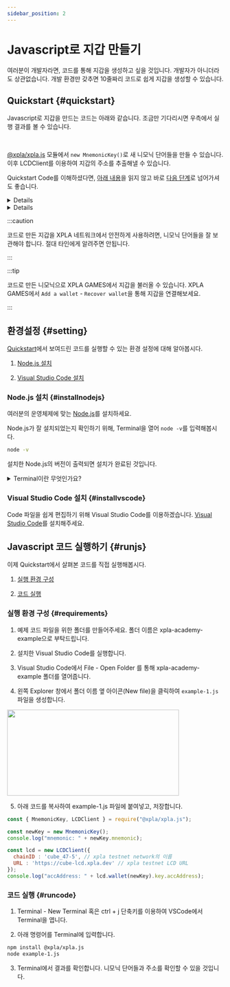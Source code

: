 ```yaml
---
sidebar_position: 2
---
```


# Javascript로 지갑 만들기


여러분이 개발자라면, 코드를 통해 지갑을 생성하고 싶을 것입니다. 개발자가 아니더라도 상관없습니다. 개발 환경만 갖추면 10줄짜리 코드로 쉽게 지갑을 생성할 수 있습니다.

## Quickstart {#quickstart}

Javascript로 지갑을 만드는 코드는 아래와 같습니다. 조금만 기다리시면 우측에서 실행 결과를 볼 수 있습니다.


<Ex01 />

<br/>


[@xpla/xpla.js](https://www.npmjs.com/package/@xpla/xpla.js) 모듈에서 `new MnemonicKey()`로 새 니모닉 단어들을 만들 수 있습니다. 이후 LCDClient를 이용하여 지갑의 주소를 추출해낼 수 있습니다. 

Quickstart Code를 이해하셨다면, [아래 내용](/docs/settings/create-wallet/create-wallet-with-js#setting)을 읽지 않고 바로 [다음 단계](/docs/settings/get-testnet-xpla)로 넘어가셔도 좋습니다.


<Details summary={"React로 지갑 생성하기"} style={{backgroundColor : 'white'}}>
<Ex01_react />
</Details>

<Details summary={'LCDClient란 무엇인가요?'}>
LCDClient는 XPLA 블록체인 내 데이터를 가져오는 도구입니다. 더 자세히 알고 싶으시다면 <a target="_blank" href="https://docs.xpla.io/docs/develop/guides/start-the-light-client-daemon/" >Docs</a>를 참고해보세요.

지금 이것에 대해 명확하게 이해하지 않으셔도 괜찮습니다. 코드로 지갑을 생성할 수 있다는 것만 알아두시면 됩니다. 
</Details>

:::caution

코드로 만든 지갑을 XPLA 네트워크에서 안전하게 사용하려면, 니모닉 단어들을 잘 보관해야 합니다. 절대 타인에게 알려주면 안됩니다.

:::

:::tip

코드로 만든 니모닉으로 XPLA GAMES에서 지갑을 불러올 수 있습니다. XPLA GAMES에서 `Add a wallet` - `Recover wallet`을 통해 지갑을 연결해보세요.

:::


## 환경설정 {#setting}

[Quickstart](/docs/settings/create-wallet/create-wallet-with-js#quickstart)에서 보여드린 코드를 실행할 수 있는 환경 설정에 대해 알아봅시다.

1. [Node.js 설치](/docs/settings/create-wallet/create-wallet-with-js#installnodejs)

2. [Visual Studio Code 설치](/docs/settings/create-wallet/create-wallet-with-js#installvscode)

### Node.js 설치 {#installnodejs}

여러분의 운영체제에 맞는 [Node.js](https://nodejs.org/en/download/)를 설치하세요.

Node.js가 잘 설치되었는지 확인하기 위해, Terminal을 열어 `node -v`를 입력해봅시다.

```bash
node -v
```

설치한 Node.js의 버전이 출력되면 설치가 완료된 것입니다.

<details>
  <summary>Terminal이란 무엇인가요?</summary>
컴퓨터 시스템을 제어하기 위한 도구입니다. 개발에 익숙하지 않으신 분들은 어떻게 터미널에 접근하는지 모르실 수 있습니다. 운영체제에 따라 다음과 같은 방식으로 터미널에 접근할 수 있습니다.


<Tabs groupId="operating-systems">
  <TabItem value="win" label="Windows">
    윈도우 실행창 (Win + R)에서 cmd를 입력합니다.
  </TabItem>
  <TabItem value="mac" label="macOS">
    <a href="https://support.apple.com/ko-kr/guide/terminal/apd5265185d-f365-44cb-8b09-71a064a42125/mac" target="_blank">
    Apple 공식 사이트
    </a>
    를 참고해보세요.
  </TabItem>
</Tabs>
</details>

### Visual Studio Code 설치 {#installvscode}

Code 파일을 쉽게 편집하기 위해 Visual Studio Code를 이용하겠습니다. [Visual Studio Code](https://code.visualstudio.com/download)를 설치해주세요.

## Javascript 코드 실행하기 {#runjs}

이제 Quickstart에서 살펴본 코드를 직접 실행해봅시다.

1. [실행 환경 구성](/docs/settings/create-wallet/create-wallet-with-js#requirements)

2. [코드 실행](/docs/settings/create-wallet/create-wallet-with-js#runcode)

### 실행 환경 구성 {#requirements}

  1. 예제 코드 파일을 위한 폴더를 만들어주세요. 폴더 이름은 xpla-academy-example으로 부탁드립니다.

  2. 설치한 Visual Studio Code를 실행합니다.

  3. Visual Studio Code에서 File - Open Folder 를 통해 xpla-academy-example 폴더를 열어줍니다.

  4. 왼쪽 Explorer 창에서 폴더 이름 옆 아이콘(New file)을 클릭하여 `example-1.js` 파일을 생성합니다.
  <img src="/xpla-academy-dev/img/2-settings/1-create-wallet/vscode-newfile.png"  width="400" height="200" />

  5. 아래 코드를 복사하여 example-1.js 파일에 붙여넣고, 저장합니다.

  ```js
  const { MnemonicKey, LCDClient } = require("@xpla/xpla.js");

  const newKey = new MnemonicKey();
  console.log("mnemonic: " + newKey.mnemonic);

  const lcd = new LCDClient({
    chainID : 'cube_47-5', // xpla testnet network의 이름
    URL : 'https://cube-lcd.xpla.dev' // xpla testnet LCD URL
  });
  console.log("accAddress: " + lcd.wallet(newKey).key.accAddress);
  ```

### 코드 실행 {#runcode}

  1. Terminal - New Terminal 혹은 ctrl + j 단축키를 이용하여 VSCode에서 Terminal을 엽니다.

  2. 아래 명령어를 Terminal에 입력합니다.

  ```bash
  npm install @xpla/xpla.js
  node example-1.js
  ```

  3. Terminal에서 결과를 확인합니다. 니모닉 단어들과 주소를 확인할 수 있을 것입니다.
 